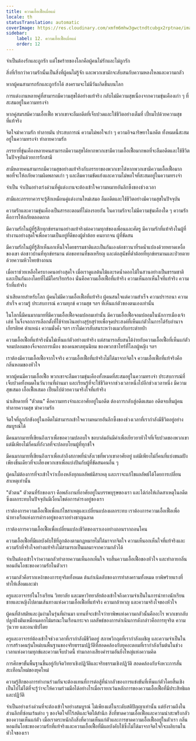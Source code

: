 ```yaml
---
title: ความเอื้อเฟื้อเผื่อแผ่
locale: th
statusTranslation: automatic
coverImage: https://res.cloudinary.com/xmfm6mhw3gwctndtcubgx2rptnae/image/upload/v1740337243/small_cover_educacion_fundamental_a051170f1c.webp
sidebar:
    label: 12. ความเอื้อเฟื้อเผื่อแผ่
    order: 12
---
```

จำเป็นต้องรักและถูกรัก แต่โชคร้ายของโลกคือผู้คนไม่รักและไม่ถูกรัก

สิ่งที่เรียกว่าความรักนั้นเป็นสิ่งที่ผู้คนไม่รู้จัก และพวกเขามักจะสับสนกับความหลงใหลและความกลัว

หากผู้คนสามารถรักและถูกรักได้ สงครามจะไม่มีวันเกิดขึ้นบนโลก

การแต่งงานหลายคู่ที่สามารถมีความสุขได้อย่างแท้จริง กลับไม่มีความสุขเนื่องจากความขุ่นเคืองเก่า ๆ ที่สะสมอยู่ในความทรงจำ

หากคู่สมรสมีความเอื้อเฟื้อ พวกเขาจะลืมอดีตที่เจ็บปวดและใช้ชีวิตอย่างเต็มที่ เปี่ยมไปด้วยความสุขที่แท้จริง

จิตใจฆ่าความรัก ทำลายมัน ประสบการณ์ ความไม่พอใจเก่า ๆ ความอิจฉาริษยาในอดีต ทั้งหมดนี้สะสมอยู่ในความทรงจำ ทำลายความรัก

ภรรยาที่ขุ่นเคืองหลายคนสามารถมีความสุขได้หากพวกเขามีความเอื้อเฟื้อมากพอที่จะลืมอดีตและใช้ชีวิตในปัจจุบันด้วยการรักสามี

สามีหลายคนสามารถมีความสุขอย่างแท้จริงกับภรรยาของพวกเขาได้หากพวกเขามีความเอื้อเฟื้อมากพอที่จะให้อภัยความผิดพลาดเก่า ๆ และลืมความขัดแย้งและความไม่พอใจที่สะสมอยู่ในความทรงจำ

จำเป็น จำเป็นอย่างเร่งด่วนที่คู่แต่งงานจะต้องเข้าใจความหมายอันลึกซึ้งของช่วงเวลา

สามีและภรรยาควรจะรู้สึกเหมือนคู่แต่งงานใหม่เสมอ ลืมอดีตและใช้ชีวิตอย่างมีความสุขในปัจจุบัน

ความรักและความขุ่นเคืองเป็นสารอะตอมที่ไม่ลงรอยกัน ในความรักจะไม่มีความขุ่นเคืองใด ๆ ความรักคือการให้อภัยตลอดกาล

มีความรักในผู้ที่รู้สึกทุกข์ทรมานอย่างแท้จริงต่อความทุกข์ของเพื่อนและศัตรู มีความรักที่แท้จริงในผู้ที่ทำงานอย่างสุดใจเพื่อความเป็นอยู่ที่ดีของผู้ต่ำต้อย คนยากจน ผู้ที่ขัดสน

มีความรักในผู้ที่รู้สึกเห็นอกเห็นใจโดยธรรมชาติและเป็นกันเองต่อชาวนาที่รดน้ำแปลงด้วยหยาดเหงื่อของเขา ต่อชาวบ้านที่ทุกข์ทรมาน ต่อขอทานที่ขอเหรียญ และต่อสุนัขที่ต่ำต้อยที่ทุกข์ทรมานและป่วยตายด้วยความหิวโหยข้างถนน

เมื่อเราช่วยเหลือใครบางคนอย่างสุดใจ เมื่อเราดูแลต้นไม้และรดน้ำดอกไม้ในสวนอย่างเป็นธรรมชาติและเป็นกันเองโดยที่ไม่มีใครเรียกร้อง นั่นคือความเอื้อเฟื้อที่แท้จริง ความเห็นอกเห็นใจที่แท้จริง ความรักที่แท้จริง

น่าเสียดายสำหรับโลก ผู้คนไม่มีความเอื้อเฟื้อที่แท้จริง ผู้คนสนใจแต่ความสำเร็จ ความปรารถนา ความสำเร็จ ความรู้ ประสบการณ์ ความทุกข์ ความสุข ฯลฯ ที่เห็นแก่ตัวของตนเองเท่านั้น

ในโลกนี้มีคนมากมายที่มีความเอื้อเฟื้อจอมปลอมเท่านั้น มีความเอื้อเฟื้อจอมปลอมในนักการเมืองเจ้าเล่ห์ ในจิ้งจอกการเลือกตั้งที่ใช้จ่ายเงินอย่างสุรุ่ยสุร่ายเพื่อจุดประสงค์ที่เห็นแก่ตัวในการได้รับอำนาจ เกียรติยศ ตำแหน่ง ความมั่งคั่ง ฯลฯ เราไม่ควรสับสนระหว่างแมวกับกระต่ายป่า

ความเอื้อเฟื้อที่แท้จริงนั้นไม่เห็นแก่ตัวอย่างแท้จริง แต่สามารถสับสนได้ง่ายกับความเอื้อเฟื้อที่เห็นแก่ตัวจอมปลอมของจิ้งจอกการเมือง ของคนพาลทุนนิยม ของพวกซาไทร์ที่โลภผู้หญิง ฯลฯ

เราต้องมีความเอื้อเฟื้อจากใจจริง ความเอื้อเฟื้อที่แท้จริงไม่ได้มาจากจิตใจ ความเอื้อเฟื้อที่แท้จริงคือกลิ่นหอมของหัวใจ

หากผู้คนมีความเอื้อเฟื้อ พวกเขาจะลืมความขุ่นเคืองทั้งหมดที่สะสมอยู่ในความทรงจำ ประสบการณ์ที่เจ็บปวดทั้งหมดในวันวานที่ผ่านมา และเรียนรู้ที่จะใช้ชีวิตจากช่วงเวลาหนึ่งไปอีกช่วงเวลาหนึ่ง มีความสุขเสมอ เอื้อเฟื้อเสมอ เปี่ยมไปด้วยความจริงใจที่แท้จริง

น่าเสียดายที่ "ตัวตน" คือความทรงจำและอาศัยอยู่ในอดีต ต้องการกลับสู่อดีตเสมอ อดีตจบสิ้นผู้คน ทำลายความสุข ฆ่าความรัก

จิตใจที่ถูกกักขังอยู่ในอดีตไม่สามารถเข้าใจความหมายอันลึกซึ้งของช่วงเวลาที่เรากำลังมีชีวิตอยู่อย่างสมบูรณ์ได้

มีคนมากมายที่เขียนถึงเราเพื่อขอความปลอบใจ ขอบาล์มอันมีค่าเพื่อเยียวยาหัวใจที่เจ็บปวดของพวกเขา แต่มีเพียงไม่กี่คนที่กังวลที่จะปลอบโยนผู้ที่ทุกข์ใจ

มีคนมากมายที่เขียนถึงเราเพื่อเล่าถึงสภาพที่น่าสังเวชที่พวกเขาอาศัยอยู่ แต่มีเพียงไม่กี่คนที่แบ่งขนมปังเพียงชิ้นเดียวที่จะเลี้ยงพวกเขาเพื่อแบ่งปันกับผู้ที่ขัดสนคนอื่น ๆ

ผู้คนไม่ต้องการที่จะเข้าใจว่าเบื้องหลังทุกผลลัพธ์มีสาเหตุ และเราจะแก้ไขผลลัพธ์ได้โดยการเปลี่ยนสาเหตุเท่านั้น

"ตัวตน" ตัวตนที่รักของเรา คือพลังงานที่อาศัยอยู่ในบรรพบุรุษของเรา และได้ก่อให้เกิดสาเหตุในอดีตซึ่งผลกระทบในปัจจุบันมีเงื่อนไขต่อการดำรงอยู่ของเรา

เราต้องการความเอื้อเฟื้อเพื่อแก้ไขสาเหตุและเปลี่ยนแปลงผลกระทบ เราต้องการความเอื้อเฟื้อเพื่อนำทางเรือแห่งการดำรงอยู่ของเราอย่างชาญฉลาด

เราต้องการความเอื้อเฟื้อเพื่อเปลี่ยนแปลงชีวิตของเราเองอย่างถอนรากถอนโคน

ความเอื้อเฟื้อที่มีผลบังคับใช้ที่ถูกต้องตามกฎหมายไม่ได้มาจากจิตใจ ความเห็นอกเห็นใจที่แท้จริงและความรักที่จริงใจอย่างแท้จริงไม่สามารถเป็นผลมาจากความกลัวได้

จำเป็นต้องเข้าใจว่าความกลัวทำลายความเห็นอกเห็นใจ จบสิ้นความเอื้อเฟื้อของหัวใจ และทำลายกลิ่นหอมอันโอชะของความรักในตัวเรา

ความกลัวคือรากเหง้าของการทุจริตทั้งหมด ต้นกำเนิดลับของการทำสงครามทั้งหมด ยาพิษร้ายแรงที่ทำให้เสื่อมและฆ่า

ครูและอาจารย์ในโรงเรียน วิทยาลัย และมหาวิทยาลัยต้องเข้าใจถึงความจำเป็นในการนำทางนักเรียนชายและหญิงไปตามเส้นทางแห่งความเอื้อเฟื้อที่แท้จริง ความกล้าหาญ และความจริงใจของหัวใจ

ผู้คนที่ล้าสมัยและงุ่มง่ามในรุ่นที่ผ่านมา แทนที่จะเข้าใจว่ายาพิษแห่งความกลัวนั้นคืออะไร พวกเขากลับปลูกฝังมันเหมือนดอกไม้มรณะในเรือนกระจก ผลลัพธ์ของการดำเนินการดังกล่าวคือการทุจริต ความวุ่นวาย และอนาธิปไตย

ครูและอาจารย์ต้องเข้าใจช่วงเวลาที่เรากำลังมีชีวิตอยู่ สภาพวิกฤตที่เรากำลังเผชิญ และความจำเป็นในการสร้างคนรุ่นใหม่บนพื้นฐานของจริยธรรมปฏิวัติที่สอดคล้องกับยุคอะตอมที่เรากำลังเริ่มต้นในช่วงเวลาแห่งความทุกข์และความเจ็บปวดนี้ ท่ามกลางเสียงคำรามอันยิ่งใหญ่แห่งความคิด

การศึกษาขั้นพื้นฐานขึ้นอยู่กับจิตวิทยาเชิงปฏิวัติและจริยธรรมเชิงปฏิวัติ สอดคล้องกับจังหวะการสั่นสะเทือนใหม่ของยุคใหม่

ความรู้สึกของการทำงานร่วมกันจะต้องแทนที่การต่อสู้ที่น่ากลัวของการแข่งขันที่เห็นแก่ตัวโดยสิ้นเชิง เป็นไปไม่ได้ที่จะรู้ว่าจะให้ความร่วมมือได้อย่างไรเมื่อเรายกเว้นหลักการของความเอื้อเฟื้อที่มีประสิทธิผลและปฏิวัติ

จำเป็นอย่างเร่งด่วนที่จะต้องเข้าใจอย่างสมบูรณ์ ไม่เพียงแต่ในระดับสติปัญญาเท่านั้น แต่ยังรวมถึงในส่วนลึกที่ซ่อนเร้นต่าง ๆ ของจิตใจที่ไร้สติและจิตใต้สำนึก สิ่งที่ขาดความเอื้อเฟื้อและความน่าสะพรึงกลัวของความเห็นแก่ตัว เมื่อเราตระหนักถึงสิ่งที่ความเห็นแก่ตัวและการขาดความเอื้อเฟื้ออยู่ในตัวเรา กลิ่นหอมอันโอชะของความรักที่แท้จริงและความเอื้อเฟื้อที่มีผลบังคับใช้ซึ่งไม่ได้มาจากจิตใจก็จะผลิบานในหัวใจของเรา

